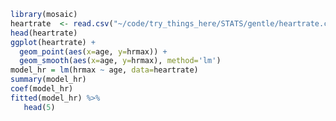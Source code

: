 ```r

library(mosaic)
heartrate  <- read.csv("~/code/try_things_here/STATS/gentle/heartrate.csv")
head(heartrate)
ggplot(heartrate) + 
  geom_point(aes(x=age, y=hrmax)) + 
  geom_smooth(aes(x=age, y=hrmax), method='lm')
model_hr = lm(hrmax ~ age, data=heartrate)
summary(model_hr)
coef(model_hr)
fitted(model_hr) %>%
   head(5)
```
